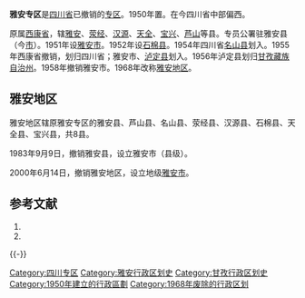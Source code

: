 '''雅安专区'''是[[四川省|四川省]]已撤销的[[专区|专区]]。1950年置。在今四川省中部偏西。

原属[[西康省_(中华人民共和国)|西康省]]，辖[[雅安县|雅安]]、[[荥经县|荥经]]、[[汉源县|汉源]]、[[天全县|天全]]、[[宝兴县|宝兴]]、[[芦山县|芦山]]等县。专员公署驻雅安县（今[[雅安市|市]]）。1951年设[[雅安市|雅安市]]。1952年设[[石棉县|石棉县]]。1954年四川省[[名山县|名山县]]划入。1955年西康省撤销，划归四川省；雅安市、[[泸定县|泸定县]]划入。1956年泸定县划归[[甘孜藏族自治州|甘孜藏族自治州]]。1958年撤销雅安市。1968年改称[[雅安地区|雅安地区]]。

== 雅安地区 ==
雅安地区辖原雅安专区的雅安县、芦山县、名山县、荥经县、汉源县、石棉县、天全县、宝兴县，共8县。

1983年9月9日，撤销雅安县，设立雅安市（县级）。

2000年6月14日，撤销雅安地区，设立地级[[雅安市|雅安市]]。

== 参考文献 ==
{{Wikisource|国务院关于同意四川省撤销雅安地区设立地级雅安市的批复}}
# {{Cite book | author = 戴均良等 | title = 《中国古今地名大词典》 | location = 上海 | publisher = 上海辞书出版社 | date = 2005 | language = zh-hans }}
# {{Cite book | author = 史为乐 | title = 《中华人民共和国政区沿革（1949-2002）》 | location = 北京 | publisher = 人民出版社 | date = 2006 | language = zh-hans }}
{{reflist}}
{{中华人民共和国行政区划小作品}}
{{-}}
{{四川省历史二级政区|nocat}}

[[Category:四川专区|Category:四川专区]]
[[Category:雅安行政区划史|Category:雅安行政区划史]]
[[Category:甘孜行政区划史|Category:甘孜行政区划史]]
[[Category:1950年建立的行政區劃|Category:1950年建立的行政區劃]]
[[Category:1968年废除的行政区划|Category:1968年废除的行政区划]]